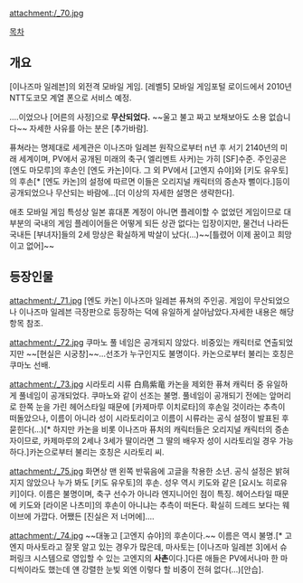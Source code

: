 attachment:/_70.jpg

[[목차]]

== 개요 ==
[이나즈마 일레븐]의 외전격 모바일 게임. [레벨5] 모바일 게임포털 로이드에서 2010년 NTT도코모 계열 폰으로 서비스 예정.


....이었으나 [어른의 사정]으로 '''무산되었다.''' ~~울고 불고 짜고 보채보아도 소용 없습니다~~ 자세한 사유를 아는 분은 [추가바람].


퓨쳐라는 명제대로 세계관은 이나즈마 일레븐 원작으로부터 n년 후 서기 2140년의 미래 세계이며, PV에서 공개된 미래의 축구( 엘리멘트 사커)는 가히 [SF]수준. 주인공은 [엔도 마모루]의 후손인 [엔도 카논]이다. 그 외 PV에서 [고엔지 슈야]와 [키도 유우토]의 후손[* [엔도 카논]의 설정에 따르면 이들은 오리지널 캐릭터의 증손자 뻘이다.]등이 공개되었으나 무산되는 바람에...[더 이상의 자세한 설명은 생략한다].

애초 모바일 게임 특성상 일본 휴대폰 계정이 아니면 플레이할 수 없었던 게임이므로 대부분의 국내의 게임 플레이어들은 어떻게 되든 상관 없다는 입장이지만, 물건너 나라든 국내든 [부녀자]들의 2세 망상은 확실하게 박살이 났다(...)~~[틀렸어 이제 꿈이고 희망이고 없어]~~ 


== 등장인물 ==
attachment:/_71.jpg
[엔도 카논]
이나즈마 일레븐 퓨쳐의 주인공. 게임이 무산되었으나 이나즈마 일레븐 극장판으로 등장하는 덕에 유일하게 살아남았다.자세한 내용은 해당 항목 참조.

attachment:/_72.jpg
쿠마노
풀 네임은 공개되지 않았다. 비중있는 캐릭터로 연출되었지만 ~~[현실은 시궁창]~~...선조가 누구인지도 불명이다. 카논으로부터 불리는 호칭은 쿠마노 선배.

attachment:/_73.jpg
시라토리 시류 白鳥紫竜
카논을 제외한 퓨쳐 캐릭터 중 유일하게 풀네임이 공개되었다. 쿠마노와 같이 선조는 불명. 풀네임이 공개되기 전에는 앞머리로 한쪽 눈을 가린 헤어스타일 때문에 [카제마루 이치로타]의 후손일 것이라는 추측이 떠돌았으나, 이름이 아니라 성이 시라토리이고 이름이 시류라는 공식 설정이 발표된 후 묻힌다(...)[* 하지만 카논을 비롯 이나즈마 퓨처의 캐릭터들은 오리지널 캐릭터의 증손자이므로, 카제마루의 2세나 3세가 딸이라면 그 딸의 배우자 성이 시라토리일 경우 가능하다.]카논으로부터 불리는 호칭은 시라토리 씨.


attachment:/_75.jpg
화면상 맨 왼쪽 반묶음에 고글을 착용한 소년.
공식 설정은 밝혀지지 않았으나 누가 봐도 [키도 유우토]의 후손. 성우 역시 키도와 같은 [요시노 히로유키]이다. 이름은 불명이며, 축구 선수가 아니라 엔지니어인 점이 특징. 헤어스타일 때문에 키도와 [라이몬 나츠미]의 후손이 아니냐는 추측이 떠돈다. 확실히 드레드 보다는 웨이브에 가깝다. 어쨌든 [진실은 저 너머에]….

attachment:/_74.jpg
~~대놓고 [고엔지 슈야]의 후손이다.~~ 이름은 역시 불명.[* 고엔지 마사토라고 잘못 알고 있는 경우가 많은데, 마사토는 [이나즈마 일레븐 3]에서 슈퍼링크 시스템으로 영입할 수 있는 고엔지의 '''사촌'''이다.]다른 애들은 PV에서나마 한 마디씩이라도 했는데 얜 강렬한 눈빛 외엔 이렇다 할 비중이 전혀 없다(...)[안습].

